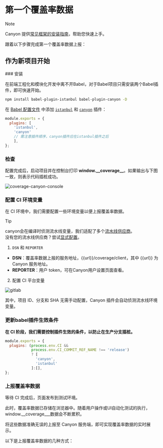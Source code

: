 
# 第一个覆盖率数据

> [!NOTE]
>
> Canyon 提供[常见框架的安装指南](/documentation/installation/getting-started)，帮助您快速上手。

跟着以下步骤完成第一个覆盖率数据上报：

## 作为新项目开始

<Steps>
  ### 安装

在前端工程化和模块化开发中离不开Babel，对于Babel项目只需安装两个Babel插件，即可快速开始。

```sh npm2yarn
npm install babel-plugin-istanbul babel-plugin-canyon -D
```

在 [Babel 配置文件](https://babeljs.io/docs/config-files#configuration-file-types) 中添加 [`istanbul`](https://www.npmjs.com/package/babel-plugin-istanbul) 和 [`canyon`](https://www.npmjs.com/package/babel-plugin-canyon) 插件：

  ```js filename="babel.config.js" {3,4} copy
  module.exports = {
    plugins: [
      'istanbul',
      'canyon'
      // 需注意插件顺序，canyon插件应在istanbul插件之后
      ],
  };
  ```

### 检查

配置完成后，启动项目并在控制台打印 **window.\_\_coverage\_\_**。如果输出与下图一致，则表示代码插桩成功。

![coverage-canyon-console](https://cdn.jsdelivr.net/gh/canyon-project/assets/docs/static/documentation/getting-started/first-coverage/coverage-canyon-console.png)

### 配置 CI 环境变量

在 CI 环境中，我们需要配置一些环境变量以便上报覆盖率数据。

> [!TIP]
>
> canyon会在编译时侦测流水线变量，我们适配了多个[流水线供应商](/documentation/reference/provider)。<br/>
> 没有您的流水线供应商？尝试[显式配置](/documentation/ecosystem/babel-plugin-canyon#配置)。


1. `DSN` 和 `REPORTER`

- **DSN**：覆盖率数据上报的服务地址，\{\{url\}\}/coverage/client，其中 \{\{url\}\} 为 Canyon 服务地址。
- **REPORTER**：用户 token，可在Canyon用户设置页面查看。

2. 配置 CI 平台变量

![gitlab](https://cdn.jsdelivr.net/gh/canyon-project/assets/docs/static/documentation/getting-started/first-coverage/gitlab-var-config.png)

<Callout type="info" emoji="ℹ️">
  其中，项目 ID、分支和 SHA 无需手动配置，Canyon 插件会自动侦测流水线环境变量。
</Callout>

  ### 更新babel插件生效条件

  __在 CI 阶段，我们需要控制插件生效的条件，以防止在生产分支插桩。__

  ```js {2,3} copy
  module.exports = {
    plugins: (process.env.CI &&
              process.env.CI_COMMIT_REF_NAME !== 'release')
              ? [
                'canyon',
                'istanbul'
              ]:[],
  };
  ```

  ### 上报覆盖率数据

  等待 CI 完成后，页面发布到测试环境。

  此时，覆盖率数据已存储在浏览器中。随着用户操作或UI自动化测试的执行，window.__coverage___数据会不断累积。

  将这些数据准确无误的上报至 Canyon 服务端，即可实现覆盖率数据的实时展示。


  以下是上报覆盖率数据的几种方式：

  <Cards>
  <Cards.Card
    title="UI 自动化测试"
    href="/documentation/end-to-end-testing/playwright"
  />
  <Cards.Card
    title="手动测试"
    href="/documentation/ecosystem/canyon-extension"
  />
</Cards>
</Steps>
